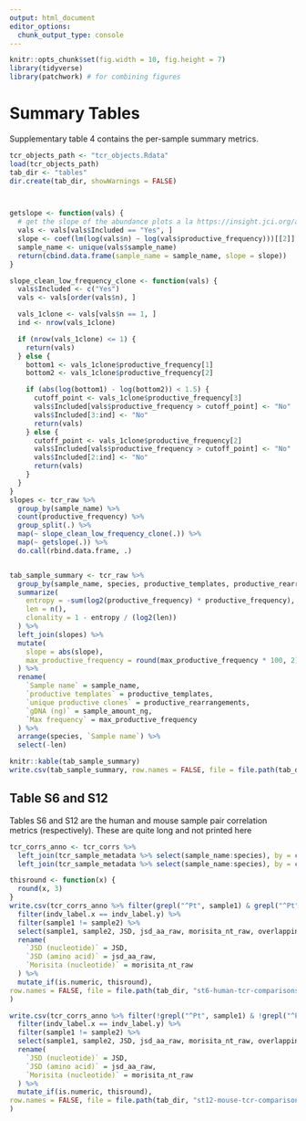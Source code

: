 ```yaml
---
output: html_document
editor_options: 
  chunk_output_type: console
---
```

```r
knitr::opts_chunk$set(fig.width = 10, fig.height = 7)
library(tidyverse)
library(patchwork) # for combining figures
```

# Summary Tables
Supplementary table 4 contains the per-sample summary metrics. 

```r
tcr_objects_path <- "tcr_objects.Rdata"
load(tcr_objects_path)
tab_dir <- "tables"
dir.create(tab_dir, showWarnings = FALSE)



getslope <- function(vals) {
  # get the slope of the abundance plots a la https://insight.jci.org/articles/view/121256
  vals <- vals[vals$Included == "Yes", ]
  slope <- coef(lm(log(vals$n) ~ log(vals$productive_frequency)))[[2]]
  sample_name <- unique(vals$sample_name)
  return(cbind.data.frame(sample_name = sample_name, slope = slope))
}

slope_clean_low_frequency_clone <- function(vals) {
  vals$Included <- c("Yes")
  vals <- vals[order(vals$n), ]

  vals_1clone <- vals[vals$n == 1, ]
  ind <- nrow(vals_1clone)

  if (nrow(vals_1clone) <= 1) {
    return(vals)
  } else {
    bottom1 <- vals_1clone$productive_frequency[1]
    bottom2 <- vals_1clone$productive_frequency[2]

    if (abs(log(bottom1) - log(bottom2)) < 1.5) {
      cutoff_point <- vals_1clone$productive_frequency[3]
      vals$Included[vals$productive_frequency > cutoff_point] <- "No"
      vals$Included[3:ind] <- "No"
      return(vals)
    } else {
      cutoff_point <- vals_1clone$productive_frequency[2]
      vals$Included[vals$productive_frequency > cutoff_point] <- "No"
      vals$Included[2:ind] <- "No"
      return(vals)
    }
  }
}
slopes <- tcr_raw %>%
  group_by(sample_name) %>%
  count(productive_frequency) %>%
  group_split(.) %>%
  map(~ slope_clean_low_frequency_clone(.)) %>%
  map(~ getslope(.)) %>%
  do.call(rbind.data.frame, .)


tab_sample_summary <- tcr_raw %>%
  group_by(sample_name, species, productive_templates, productive_rearrangements, sample_amount_ng, max_productive_frequency) %>%
  summarize(
    entropy = -sum(log2(productive_frequency) * productive_frequency),
    len = n(),
    clonality = 1 - entropy / (log2(len))
  ) %>%
  left_join(slopes) %>%
  mutate(
    slope = abs(slope),
    max_productive_frequency = round(max_productive_frequency * 100, 2)
  ) %>%
  rename(
    `Sample name` = sample_name,
    `productive templates` = productive_templates,
    `unique productive clones` = productive_rearrangements,
    `gDNA (ng)` = sample_amount_ng,
    `Max frequency` = max_productive_frequency
  ) %>%
  arrange(species, `Sample name`) %>%
  select(-len)

knitr::kable(tab_sample_summary)
write.csv(tab_sample_summary, row.names = FALSE, file = file.path(tab_dir, "st4.csv"))
```

## Table S6 and S12
Tables S6 and S12 are the human and mouse sample pair correlation metrics (respectively).  These are quite long and not printed here

```r
tcr_corrs_anno <- tcr_corrs %>%
  left_join(tcr_sample_metadata %>% select(sample_name:species), by = c("sample1" = "sample_name")) %>%
  left_join(tcr_sample_metadata %>% select(sample_name:species), by = c("sample2" = "sample_name"))

thisround <- function(x) {
  round(x, 3)
}
write.csv(tcr_corrs_anno %>% filter(grepl("^Pt", sample1) & grepl("^Pt", sample2)) %>%
  filter(indv_label.x == indv_label.y) %>%
  filter(sample1 != sample2) %>%
  select(sample1, sample2, JSD, jsd_aa_raw, morisita_nt_raw, overlapping_clones) %>%
  rename(
    `JSD (nucleotide)` = JSD,
    `JSD (amino acid)` = jsd_aa_raw,
    `Morisita (nucleotide)` = morisita_nt_raw
  ) %>%
  mutate_if(is.numeric, thisround),
row.names = FALSE, file = file.path(tab_dir, "st6-human-tcr-comparisons.csv")
)

write.csv(tcr_corrs_anno %>% filter(!grepl("^Pt", sample1) & !grepl("^Pt", sample2)) %>%
  filter(indv_label.x == indv_label.y) %>%
  filter(sample1 != sample2) %>%
  select(sample1, sample2, JSD, jsd_aa_raw, morisita_nt_raw, overlapping_clones) %>%
  rename(
    `JSD (nucleotide)` = JSD,
    `JSD (amino acid)` = jsd_aa_raw,
    `Morisita (nucleotide)` = morisita_nt_raw
  ) %>%
  mutate_if(is.numeric, thisround),
row.names = FALSE, file = file.path(tab_dir, "st12-mouse-tcr-comparisons.csv")
)
```


